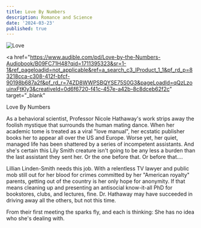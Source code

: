 ```yaml
---
title: Love By Numbers
description: Romance and Science
date: '2024-03-23'
published: true
---
```


![Love](/img/lovebynumbers.jpg)

<a
  href="https://www.audible.com/pd/Love-by-the-Numbers-Audiobook/B09FC71H48?qid=1711395323&sr=1-1&ref_pageloadid=not_applicable&ref=a_search_c3_lProduct_1_1&pf_rd_p=83218cca-c308-412f-bfcf-90198b687a2f&pf_rd_r=74ZD8WWPSBQYSE75S0G3&pageLoadId=qQzLzouinxFtKly3&creativeId=0d6f6720-f41c-457e-a42b-8c8dceb62f2c"
  target="_blank"
>
  Love By Numbers
</a>

As a behavioral scientist, Professor Nicole Hathaway's work strips away the foolish mystique that surrounds the human mating dance. When her academic tome is treated as a viral "love manual", her ecstatic publisher books her to appear all over the US and Europe. Worse yet, her quiet, managed life has been shattered by a series of incompetent assistants. And she's certain this Lily Smith creature isn't going to be any less a burden than the last assistant they sent her. Or the one before that. Or before that....

Lillian Linden-Smith needs this job. With a relentless TV lawyer and public mob still out for her blood for crimes committed by her "American royalty" parents, getting out of the country is her only hope for anonymity. If that means cleaning up and presenting an antisocial know-it-all PhD for bookstores, clubs, and lectures, fine. Dr. Hathaway may have succeeded in driving away all the others, but not this time.

From their first meeting the sparks fly, and each is thinking: She has no idea who she's dealing with.
